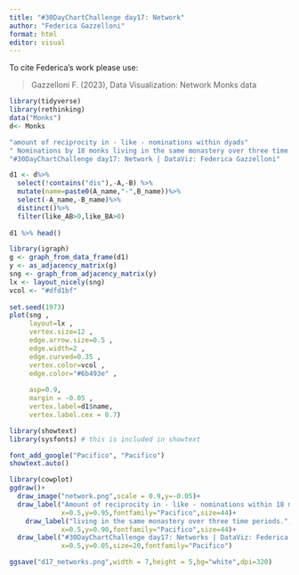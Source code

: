 ```yaml
---
title: "#30DayChartChallenge day17: Network"
author: "Federica Gazzelloni"
format: html
editor: visual
---
```


To cite Federica's work please use:

> Gazzelloni F. (2023), Data Visualization: Network Monks data 



```r
library(tidyverse)
library(rethinking)
data("Monks")
d<- Monks
```

```r
"amount of reciprocity in - like - nominations within dyads"
" Nominations by 18 monks living in the same monastery over three time periods."
"#30DayChartChallenge day17: Network | DataViz: Federica Gazzelloni"
```

```r
d1 <- d%>%
  select(!contains("dis"),-A,-B) %>%
  mutate(name=paste0(A_name,"-",B_name))%>%
  select(-A_name,-B_name)%>%
  distinct()%>%
  filter(like_AB>0,like_BA>0)
  
d1 %>% head() 
```

```r
library(igraph)
g <- graph_from_data_frame(d1)
y <- as_adjacency_matrix(g)
sng <- graph_from_adjacency_matrix(y)
lx <- layout_nicely(sng)
vcol <- "#dfd1bf"
  
set.seed(1973)
plot(sng , 
     layout=lx , 
     vertex.size=12 , 
     edge.arrow.size=0.5 , 
     edge.width=2 ,
     edge.curved=0.35 , 
     vertex.color=vcol , 
     edge.color="#6b493e" , 
     
     asp=0.9,
     margin = -0.05 , 
     vertex.label=d1$name,
     vertex.label.cex = 0.7)
```

```r
library(showtext)
library(sysfonts) # this is included in showtext

font_add_google("Pacifico", "Pacifico")
showtext.auto()
```

```r
library(cowplot)
ggdraw()+
  draw_image("network.png",scale = 0.9,y=-0.05)+
  draw_label("Amount of reciprocity in - like - nominations within 18 monks",
             x=0.5,y=0.95,fontfamily="Pacifico",size=44)+
    draw_label("living in the same monastery over three time periods.",
             x=0.5,y=0.90,fontfamily="Pacifico",size=44)+
  draw_label("#30DayChartChallenge day17: Networks | DataViz: Federica Gazzelloni",
             x=0.5,y=0.05,size=20,fontfamily="Pacifico")

```

```r
ggsave("d17_networks.png",width = 7,height = 5,bg="white",dpi=320)
```
